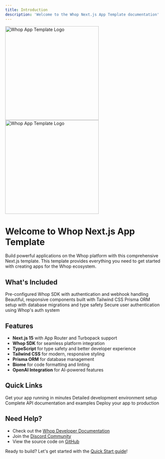 ```yaml
---
title: Introduction
description: 'Welcome to the Whop Next.js App Template documentation'
---
```


<img
  className="block dark:hidden"
  src="/logo/light.svg"
  alt="Whop App Template Logo"
  width="300"
/>
<img
  className="hidden dark:block"
  src="/logo/dark.svg"
  alt="Whop App Template Logo"
  width="300"
/>

# Welcome to Whop Next.js App Template

Build powerful applications on the Whop platform with this comprehensive Next.js template. This template provides everything you need to get started with creating apps for the Whop ecosystem.

## What's Included

<CardGroup cols={2}>
  <Card
    title="Whop SDK Integration"
    icon="rocket"
    href="/api-reference/introduction"
  >
    Pre-configured Whop SDK with authentication and webhook handling
  </Card>
  <Card
    title="Modern UI Components"
    icon="palette"
    href="/components/overview"
  >
    Beautiful, responsive components built with Tailwind CSS
  </Card>
  <Card
    title="Database Ready"
    icon="database"
    href="/development/database"
  >
    Prisma ORM setup with database migrations and type safety
  </Card>
  <Card
    title="Authentication"
    icon="shield"
    href="/development/authentication"
  >
    Secure user authentication using Whop's auth system
  </Card>
</CardGroup>

## Features

- **Next.js 15** with App Router and Turbopack support
- **Whop SDK** for seamless platform integration
- **TypeScript** for type safety and better developer experience
- **Tailwind CSS** for modern, responsive styling
- **Prisma ORM** for database management
- **Biome** for code formatting and linting
- **OpenAI Integration** for AI-powered features

## Quick Links

<CardGroup cols={2}>
  <Card
    title="Quick Start"
    icon="play"
    href="/quickstart"
  >
    Get your app running in minutes
  </Card>
  <Card
    title="Development Setup"
    icon="code"
    href="/development/setup"
  >
    Detailed development environment setup
  </Card>
  <Card
    title="API Reference"
    icon="book"
    href="/api-reference/introduction"
  >
    Complete API documentation and examples
  </Card>
  <Card
    title="Deploy Your App"
    icon="rocket"
    href="/development/deployment"
  >
    Deploy your app to production
  </Card>
</CardGroup>

## Need Help?

- Check out the [Whop Developer Documentation](https://docs.whop.com)
- Join the [Discord Community](https://discord.gg/whop)
- View the source code on [GitHub](https://github.com/whopio)

Ready to build? Let's get started with the [Quick Start guide](/quickstart)! 